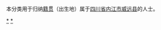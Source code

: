 {{Catnav|頁面分類|各種主題的頁面分類|依中国各省来作的分类|各地中国人|四川人|内江人}}
{{Catnav|頁面分類|人物|各國人物|中国人|各地中国人|四川人|内江人}}

本分类用于归纳[[籍贯|籍贯]]（出生地）属于[[四川省|四川省]][[内江市|内江市]][[威远县|威远县]]的人士。

[[Category:内江人|*]]
[[Category:威远县|*]]